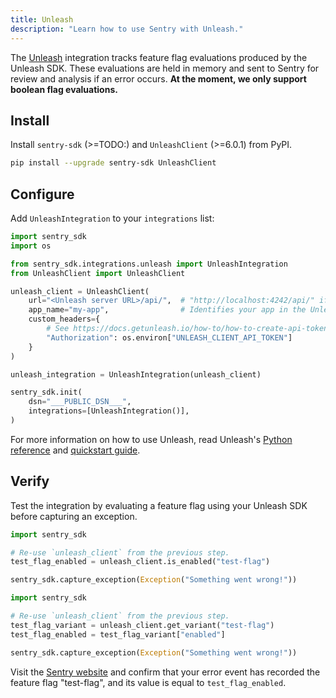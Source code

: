 ```yaml
---
title: Unleash
description: "Learn how to use Sentry with Unleash."
---
```


<PlatformContent includePath="feature-flags/prerelease-alert" />

The [Unleash](https://www.getunleash.io/) integration tracks feature flag evaluations produced by the Unleash SDK. These evaluations are held in memory and sent to Sentry for review and analysis if an error occurs. **At the moment, we only support boolean flag evaluations.**

## Install

Install `sentry-sdk` (>=TODO:) and `UnleashClient` (>=6.0.1) from PyPI.

```bash
pip install --upgrade sentry-sdk UnleashClient
```

## Configure

Add `UnleashIntegration` to your `integrations` list:

```python
import sentry_sdk
import os

from sentry_sdk.integrations.unleash import UnleashIntegration
from UnleashClient import UnleashClient

unleash_client = UnleashClient(
    url="<Unleash server URL>/api/",  # "http://localhost:4242/api/" if you are self-hosting Unleash.
    app_name="my-app",                # Identifies your app in the Unleash UI.
    custom_headers={
        # See https://docs.getunleash.io/how-to/how-to-create-api-tokens
        "Authorization": os.environ["UNLEASH_CLIENT_API_TOKEN"]
    }
)

unleash_integration = UnleashIntegration(unleash_client)

sentry_sdk.init(
    dsn="___PUBLIC_DSN___",
    integrations=[UnleashIntegration()],
)
```

For more information on how to use Unleash, read Unleash's [Python reference](https://docs.getunleash.io/reference/sdks/python) and [quickstart guide](https://docs.getunleash.io/quickstart).

## Verify

Test the integration by evaluating a feature flag using your Unleash SDK before capturing an exception.

```python {tabTitle: Python, using is_enabled}
import sentry_sdk

# Re-use `unleash_client` from the previous step.
test_flag_enabled = unleash_client.is_enabled("test-flag")

sentry_sdk.capture_exception(Exception("Something went wrong!"))
```

```python {tabTitle: Python, using get_variant}
import sentry_sdk

# Re-use `unleash_client` from the previous step.
test_flag_variant = unleash_client.get_variant("test-flag")
test_flag_enabled = test_flag_variant["enabled"]

sentry_sdk.capture_exception(Exception("Something went wrong!"))
```

Visit the [Sentry website](https://sentry.io/issues/) and confirm that your error
event has recorded the feature flag "test-flag", and its value is equal to `test_flag_enabled`.

<PlatformContent includePath="feature-flags/next-steps" />
